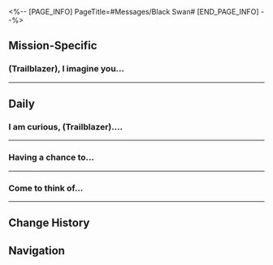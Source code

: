 <%-- [PAGE_INFO]
PageTitle=#Messages/Black Swan#
[END_PAGE_INFO] --%>
{{Messages Infobox
|id        = 1307
|image     = Character Black Swan Icon.png
|type      = Character
|sender    = Black Swan
|signature = Memories are soft amber
|faction   = Garden of Recollection
}}

==Mission-Specific==
===(Trailblazer), I imagine you...===
{{Messages
|start_condition = 
|text =
:'''Black Swan:''' (Trailblazer), I imagine you have already seen that dream bubble?
:'''Black Swan:''' Relax, I just want to know if anyone has come looking for you yet
:{Choice} What happened?
::'''(Trailblazer):''' What happened?
:{Choice} I'm getting déjà vu here...
::'''(Trailblazer):''' I'm getting déjà vu here...
:'''Black Swan:''' You may also know that interesting young Fool, Sparkle.
:'''Black Swan:''' She's recently gotten into disguising herself as other people. (Trailblazer), has she tried this with you already?
:{Choice} Wait... Then you might be...
:'''(Trailblazer):''' If that's the case, you could be Sparkle in disguise, too.
:'''Black Swan:''' I see you're on high alert. What would you have me do to prove I am "me"?
:{Choice} A unique expression?
::'''(Trailblazer):''' Some unique linguistic habits, like whether you add full-stops or not to messages
:{Choice} A unique action?
::'''(Trailblazer):''' Some unique actions you do out of habit, like looking in the mirror a lot
:'''Black Swan:''' But, if that little Miss Fool excels in observation, there is a chance that she could perfectly imitate everything about a person.
:'''Black Swan:''' I think that the only thing that can differentiate someone from another is their "memories." There is no way for an outsider to completely steal or imitate every ounce of a person's memory.
:'''Black Swan:''' It's just like when we met in Penacony, is it not? A strange dreamland surrounding us, a series of strange murders, people with differing dreams, the truth that lies beneath the water's surface...
:'''Black Swan:''' [[File:Sticker PPG 07 Pom-Pom 01.png|80px|(Image) &lbrack;Pom-Pom Sticker - Greet&rbrack;]]
:'''Black Swan:''' Do you need me to go on?
:{Choice} That's enough
::'''(Trailblazer):''' I think that's enough
:{Choice} I need more
::'''(Trailblazer):''' I think I need more
:'''Black Swan:''' I can't be the one doing all the talking. By your logic, you should also have to prove that you are not Sparkle, (Trailblazer).
:{Choice} Huh?
:'''(Trailblazer):''' Huh?
:'''(Trailblazer):''' [[File:Sticker PPG 07 Pom-Pom 08.png|80px|(Image) &lbrack;Pom-Pom Sticker - Shocked&rbrack;]]
:'''Black Swan:''' I'm just joking. As a Memokeeper, I naturally know who the person is on the other side of my screen.
:'''Black Swan:''' Miss Sparkle's pranks are not without their benefits, she is able to make us re-examine what we have seen and think about the appearance and reality of the Dreamscape. This is also the reason that I shared the dream bubble with you.
:'''Black Swan:''' Alright, looks like she hasn't caused any major damage, I will put my mind at ease. Talk to you again soon!
}}
----

==Daily==
===I am curious, (Trailblazer)....===
{{Messages|text=
:'''Black Swan:''' I am curious, (Trailblazer). Having traveled to so many places, have you encountered divination before?
:{Choice} I did on the Xianzhou
::'''(Trailblazer):''' The Xianzhou Luofu uses the Matrix of Prescience to make predictions about the future
::'''Black Swan:''' You mean the Divination Commission, right... I have heard tales of them before.
:{Choice} The Stellaron Hunters use it, too.
::'''(Trailblazer):''' I think the Stellaron Hunters have this ability, too.
::'''Black Swan:''' You mean that Destiny's Slave... Say no more.
:'''Black Swan:''' Everyone has their own beliefs when it comes to divination methods. If you ask me, I believe you can predict a person's future using only their memories.
:'''Black Swan:''' This method of divination is based on a law of life, that we are constantly living under the influence of our pasts.
:'''Black Swan:''' The deeper the memory is carved into someone's mind, the more complete and original it is, the clearer the trajectory of the destiny that leads from it.
:'''Black Swan:''' Well, would you like to try?
:{Choice} I don't remember lotsa things
:'''(Trailblazer):''' There are lots of things that I do not remember...
:'''Black Swan:''' Yes, you and that March 7th are very special...
:'''Black Swan:''' As neither of you have any memories for me to divine from, why don't you take the lead and use this method to perform a divination using someone else's memories?
:'''Black Swan:''' There is a reason for every word we speak, you must simply just say what is in your heart.
:'''Black Swan:''' I shall describe a memory to you, you can make predictions about the future based on it as you please.
:{Choice} I can do that?
::'''(Trailblazer):''' I can do that?
::'''(Trailblazer):''' Then I'm going to be bold and make some predictions!
:{Choice} I'm ready!
::'''(Trailblazer):''' Then I'm going to be bold and make some predictions!
:'''(Trailblazer):''' [[File:Sticker PPG 07 Pom-Pom 08.png|80px]]
:'''Black Swan:''' "A young girl wanders alone, observing the influence that the past has had on the reality of different worlds and recording those fleeting moments that went overlooked."
:'''Black Swan:''' What kind of future do you think the owner of this memory is headed towards?
:{Choice} A bright future.
::'''(Trailblazer):''' Being able to roam alone throughout different worlds, she must be a considerably powerful person
::'''(Trailblazer):''' She enjoys observing the lives of others but is still able to leave without causing a disturbance. I imagine she is an attentive and optimistic person
::'''(Trailblazer):''' So, I imagine that she will live happily, no matter what happens
:{Choice} A bland future.
::'''(Trailblazer):''' If she spends the rest of her life as nothing more than an observer from the sidelines, I imagine her life will be very bland
::'''(Trailblazer):''' Perhaps she will continue like this until she reaches the end of her life, before leaving in silence with no one to remember her
:{Choice} An unfortunate future.
::'''(Trailblazer):''' If she continues to wander the cosmos alone like this, she will inevitably encounter a lot of danger
::'''(Trailblazer):''' It is very likely that she will lose her life along this journey one day
::'''(Trailblazer):''' Also, if she spends her entire life as a bystander and observer, I imagine she will be very lonely
:'''Black Swan:''' I'm glad I was able to hear your thoughts. Not bad.
:'''Black Swan:''' Did that give you a sense of the power within memories? It leads to the future and allows us to catch a glimpse of the whole picture... However, keep in mind that the future can also change, never forget that.
:{Choice} Whose memory was that?
:'''(Trailblazer):''' So, who is the owner of this memory? What is her future like?
:'''Black Swan:''' She may be someone you know, she may also just be a passing figure in your life.
:'''Black Swan:''' Ah, another customer for divination. Talk to you again, soon!
:{Choice} You haven't answered my question
:'''(Trailblazer):''' You haven't answered my question!
}}
----

===Having a chance to...===
{{Messages|text=
:'''Black Swan:''' Having a chance to see the return of the Astral Express truly is a joyous thing.
:'''Black Swan:''' When going to other worlds, I always came across memories related to the Express. As time has gone on, I feel like we have become friends that have never met.
:{Choice} For example...
:'''(Trailblazer):''' For example?
:'''Black Swan:''' I once visited a world that stood high up in the sky. The people of this world hid amongst the clouds, driving huge monsters to bring down the rainwater.
:'''Black Swan:''' In their legends, these huge monsters were brought there by a giant Nameless, allowing their local civilization to thrive.
:'''Black Swan:''' I also once visited a world that rained gems. The people of this world predict the weather, collect the gems and use them in trade with other worlds. Their legends also state that this was also a revelation brought about by a Nameless that traveled on the Express.
:'''Black Swan:''' Hearing all of these legends that sounded so unbelievable, I could not help but wonder what the life of a Nameless is truly like.
:{Choice} Very similar!
::'''(Trailblazer):''' Though I have not been to many worlds yet, the Nameless are indeed the kind of people that will assist those around them wherever they go
::'''(Trailblazer):''' But it's not as miraculous and astounding as these legends
:{Choice} Very different!
::'''(Trailblazer):''' These legends are so magnificent, but our daily lives tend to be quite unremarkable most of the time
::'''(Trailblazer):''' However, the Nameless are indeed the kind of people that will assist those around them wherever they go
:'''Black Swan:''' It seems to be a path full of both challenges and rewards. I wonder what has allowed the Express and the Nameless to persist for all this time?
:{Choice} Conviction
::'''(Trailblazer):''' We all practice the values of the Trailblaze, which is the Nameless' motivation to keep moving forwards
:{Choice} Legacy
::'''(Trailblazer):''' It is likely the legacy passed down from generation to generation of Nameless. Though one Trailblazer is lost, the embers they leave behind are passed down to ignite the passion of the next generation.
:{Choice} Openness
::'''(Trailblazer):''' I imagine it is the amazing opportunities offered up by the Express. As long as one is willing to set forth together on an adventure, the Express's doors will freely open to them.
:'''Black Swan:''' Our path is unlike that which you have chosen with the Express, as you advance to distant lands, we spend our time seeking the past. You form a bond and travel together, where we often journey alone.
:'''Black Swan:''' However, in this vast existence, the footprints of both Memokeepers and Nameless often overlap. Perhaps we shall meet each other at our final destination.
:{Choice} The life of a Memokeeper...
:'''(Trailblazer):''' What is the life of a Memokeeper like?
:'''Black Swan:''' Memokeepers live a memetic existence, traveling through worlds through the medium of concepts and memories.
:'''Black Swan:''' Like a passing visitor in the lives of others, I do not often get involved in the worlds I visit as all we care for are the memories contained within.
:{Choice} That sounds cool
::'''(Trailblazer):''' Travelling through concepts, that sounds so cool!
::'''Black Swan:''' Indeed, entering another's memory is like walking into a whole new world.
:{Choice} That sounds boring
::'''(Trailblazer):''' That sounds quite boring...
::'''Black Swan:''' Memories are the most precious when they have not been interfered with by others.
:'''Black Swan:''' In the future, if you come across any interesting stories, don't forget to come and share them with me.
:'''Black Swan:''' [[File:Sticker PPG 07 Pom-Pom 06.png|80px]]
}}
----

===Come to think of...===
{{Messages|text=
:'''Black Swan:''' Come to think of it, did you know that memories related to the sense of smell are some of the strongest and most vivid in humans?
:{Choice} Heard that before
::'''(Trailblazer):''' I feel like I've heard that theory before
:{Choice} Never heard that before
::'''(Trailblazer):''' I've never heard that before
:{Choice} Why did you bring that up?
::'''(Trailblazer):''' Hm? What made you bring that up all of a sudden?
:'''Black Swan:''' You see, it's just that I used up all the pine incense I use during divination and a perfumer friend gave me a new box. When I lit it, I realized that the aroma seemed very familiar.
:'''Black Swan:''' Reflecting on my memories, I realized that it must be very similar to the essence of the Trailblaze.
:{Choice} Never thought you'd know these
:'''(Trailblazer):''' I never thought you'd know about things like aromatherapy
:'''Black Swan:''' As I said before, memories related to the sense of smell are some of the strongest in humans.
:'''Black Swan:''' So, certain aromas often come with set memories. Even a Memokeeper like myself sometimes enjoys using these kinds of indirect methods to recall those memories.
:'''Black Swan:''' Next time we meet, I shall bring some of the styles I enjoy for you to experience, too.
:{Choice} [[File:Sticker PPG 07 Pom-Pom 03.png|80px]]
:'''(Trailblazer):''' [[File:Sticker PPG 07 Pom-Pom 03.png|80px]]
}}
----

==Change History==
{{Change History|2.0}}

==Navigation==
{{Messages Navbox}}